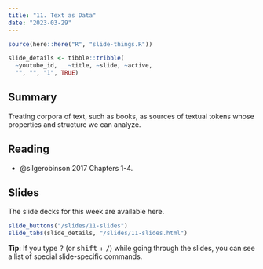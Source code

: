 ```yaml
---
title: "11. Text as Data"
date: "2023-03-29"
---
```


```r
source(here::here("R", "slide-things.R"))

slide_details <- tibble::tribble(
  ~youtube_id,   ~title, ~slide, ~active,
  "", "", "1", TRUE)

```

## Summary

Treating corpora of text, such as books, as sources of textual tokens whose properties and structure we can analyze. 

## Reading

- @silgerobinson:2017 Chapters 1-4. 

## Slides

The slide decks for this week are available here. 

```r
slide_buttons("/slides/11-slides")
slide_tabs(slide_details, "/slides/11-slides.html")
```

:::{.callout-tip}
**Tip**: If you type <kbd>?</kbd> (or <kbd>shift</kbd> + <kbd>/</kbd>) while going through the slides, you can see a list of special slide-specific commands.
:::
